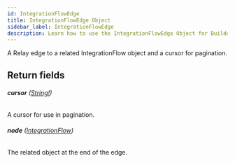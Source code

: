 ```yaml
---
id: IntegrationFlowEdge
title: IntegrationFlowEdge Object
sidebar_label: IntegrationFlowEdge
description: Learn how to use the IntegrationFlowEdge Object for Builder's API.
---
```


A Relay edge to a related IntegrationFlow object and a cursor for pagination.

## Return fields

###### <b>cursor</b> ([String!](/docs/composer/builder/api/schema/scalar/String.mdx))

A cursor for use in pagination.

###### <b>node</b> ([IntegrationFlow](/docs/composer/builder/api/schema/object/IntegrationFlow.mdx))

The related object at the end of the edge.

